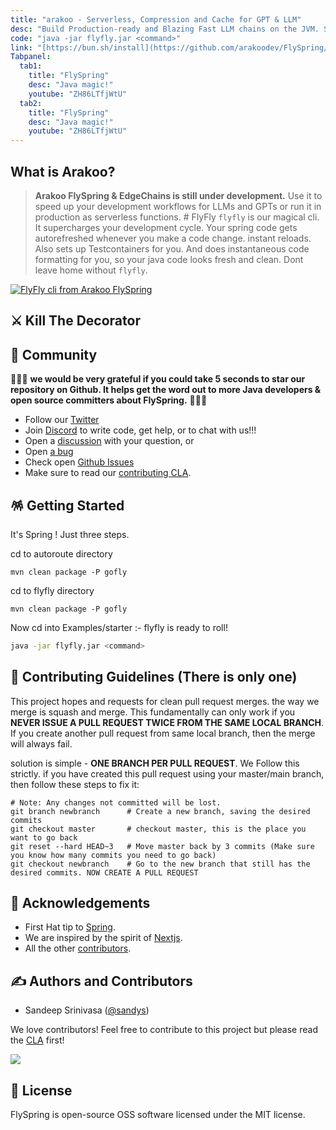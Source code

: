 ```yaml
---
title: "arakoo - Serverless, Compression and Cache for GPT & LLM"
desc: "Build Production-ready and Blazing Fast LLM chains on the JVM. Scale using serverless and caching. "
code: "java -jar flyfly.jar <command>"
link: "[https://bun.sh/install](https://github.com/arakoodev/FlySpring/releases)"
Tabpanel: 
  tab1: 
    title: "FlySpring"
    desc: "Java magic!"
    youtube: "ZH86LTfjWtU"
  tab2: 
    title: "FlySpring"
    desc: "Java magic!"
    youtube: "ZH86LTfjWtU"
---
```

## What is Arakoo?

> **​​Arakoo FlySpring & EdgeChains is still under development.** Use it to speed up your development workflows for LLMs and GPTs or run it in production as serverless functions. # FlyFly
`flyfly` is our magical cli. It supercharges your development cycle. Your spring code gets autorefreshed whenever you make a code change. instant reloads. Also sets up Testcontainers for you.
And does instantaneous code formatting for you, so your java code looks fresh and clean. Dont leave home without `flyfly`.

[![FlyFly cli from Arakoo FlySpring](https://user-images.githubusercontent.com/76883/210039417-6b513ed8-8a25-4e69-83c5-49ab05520c9d.jpg)](https://youtu.be/ZH86LTfjWtU)


## ⚔️ Kill The Decorator


## 🎊 Community

💫💫💫 **we would be very grateful if you could take 5 seconds to star our repository on Github. It helps get the word out to more Java developers & open source committers about FlySpring.** 💫💫💫

- Follow our [Twitter](https://twitter.com/arakoodev)
- Join  [Discord](https://discord.gg/MtEPK9cnSF) to write code, get help, or to chat with us!!!
- Open a [discussion](https://github.com/arakoodev/FlySpring/discussions/new) with your question, or
- Open [a bug](https://github.com/arakoodev/FlySpring/issues/new)
- Check open [Github Issues](https://github.com/arakoodev/FlySpring/issues)
- Make sure to read our [contributing CLA](https://github.com/arakoodev/.github/blob/main/CLA.md).

## 🪅 Getting Started

It's Spring ! Just three steps.

cd to autoroute directory
```console
mvn clean package -P gofly
```
cd to flyfly directory
```console
mvn clean package -P gofly
```
Now cd into Examples/starter :- flyfly is ready to roll!
```bash
java -jar flyfly.jar <command>
```

## 🧐 Contributing Guidelines (There is only one)

This project hopes and requests for clean pull request merges. the way we merge is squash and merge. This fundamentally can only work if you **NEVER ISSUE A PULL REQUEST TWICE FROM THE SAME LOCAL BRANCH**. If you create another pull request from same local branch, then the merge will always fail.

solution is simple - **ONE BRANCH PER PULL REQUEST**. We Follow this strictly. if you have created this pull request using your master/main branch, then follow these steps to fix it:
```
# Note: Any changes not committed will be lost.
git branch newbranch      # Create a new branch, saving the desired commits
git checkout master       # checkout master, this is the place you want to go back
git reset --hard HEAD~3   # Move master back by 3 commits (Make sure you know how many commits you need to go back)
git checkout newbranch    # Go to the new branch that still has the desired commits. NOW CREATE A PULL REQUEST
```

## 💌 Acknowledgements

- First Hat tip to  [Spring](https://github.com/spring-projects/spring-framework).
- We are inspired by the spirit of [Nextjs](https://github.com/vercel/next.js/).
- All the other [contributors](https://github.com/wootzapp/wootz-browser/graphs/contributors).

## ✍️ Authors and Contributors

- Sandeep Srinivasa ([@sandys](https://twitter.com/sandeepssrin))

We love contributors! Feel free to contribute to this project but please read the [CLA](https://github.com/wootzapp/.github/blob/main/CLA.md) first!

<a href="https://github.com/arakoodev/FlySpring/graphs/contributors">
  <img src="https://contrib.rocks/image?repo=arakoodev/FlySpring&max=300&columns=12&anon=0" />
</a>

## 📜 License

FlySpring is open-source OSS software licensed under the MIT license.
